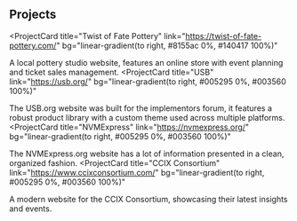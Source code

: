 ## Projects

<ProjectCard
  title="Twist of Fate Pottery"
  link="https://twist-of-fate-pottery.com/"
  bg="linear-gradient(to right, #8155ac 0%, #140417 100%)"
>
  A local pottery studio website, features an online store with event planning and ticket sales management.
</ProjectCard>
<ProjectCard
  title="USB"
  link="https://usb.org/"
  bg="linear-gradient(to right, #005295 0%, #003560 100%)"
>
  The USB.org website was built for the implementors forum, it features a robust product library with a custom theme used across multiple platforms.
</ProjectCard>
<ProjectCard
  title="NVMExpress"
  link="https://nvmexpress.org/"
  bg="linear-gradient(to right, #005295 0%, #003560 100%)"
>
  The NVMExpress.org website has a lot of information presented in a clean, organized fashion. 
</ProjectCard>
<ProjectCard
  title="CCIX Consortium"
  link="https://www.ccixconsortium.com/"
  bg="linear-gradient(to right, #005295 0%, #003560 100%)"
>
  A modern website for the CCIX Consortium, showcasing their latest insights and events.
</ProjectCard>
